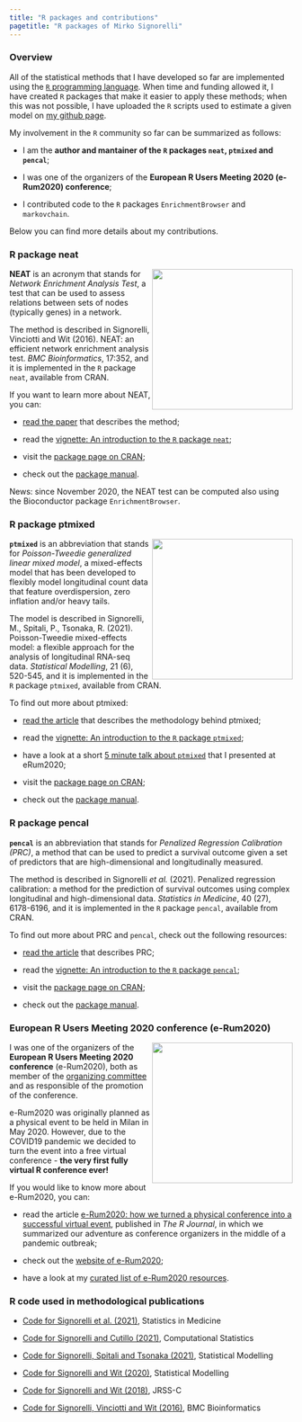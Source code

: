 ---
title: "R packages and contributions"
pagetitle: "R packages of Mirko Signorelli"
---

### Overview

All of the statistical methods that I have developed so far are implemented using the [`R` programming language](https://www.r-project.org/). When time and funding allowed it, I have created `R` packages that make it easier to apply these methods; when this was not possible, I have uploaded the `R` scripts used to estimate a given model on [my github page](https://github.com/mirkosignorelli).

My involvement in the `R` community so far can be summarized as follows:

* I am the **author and mantainer of the `R` packages `neat`, `ptmixed` and `pencal`**;

* I was one of the organizers of the **European R Users Meeting 2020 (e-Rum2020) conference**;

* I contributed code to the `R` packages `EnrichmentBrowser` and `markovchain`.

Below you can find more details about my contributions.

### R package neat

<img src="https://user-images.githubusercontent.com/20061736/81393545-d662c680-9120-11ea-9963-a737f963bd8d.png" align="right" alt="" width="250" />

**NEAT** is an acronym that stands for *Network Enrichment Analysis Test*, a test that can be used to assess relations between sets of nodes (typically genes) in a network.

The method is described in Signorelli, Vinciotti and Wit (2016). NEAT: an efficient network enrichment analysis test. *BMC Bioinformatics*, 17:352, and it is implemented in the `R` package `neat`, available from CRAN.

If you want to learn more about NEAT, you can:

* [read the paper](https://bmcbioinformatics.biomedcentral.com/articles/10.1186/s12859-016-1203-6) that describes the method;

* read the [vignette: An introduction to the `R` package `neat`](https://cran.r-project.org/web/packages/neat/vignettes/neat.html);

* visit the [package page on CRAN](https://cran.r-project.org/web/packages/neat/);

* check out the [package manual](https://cran.r-project.org/web/packages/neat/neat.pdf).

News: since November 2020, the NEAT test can be computed also using the Bioconductor package `EnrichmentBrowser`.

### R package ptmixed

<img src="https://user-images.githubusercontent.com/20061736/84284787-f3821f00-ab3c-11ea-85a7-220982ce518c.png" align="right" alt="" width="250" />

**`ptmixed`** is an abbreviation that stands for *Poisson-Tweedie generalized linear mixed model*, a mixed-effects model that has been developed to flexibly model longitudinal count data that feature overdispersion, zero inflation and/or heavy tails. 

The model is described in Signorelli, M., Spitali, P., Tsonaka, R. (2021). Poisson-Tweedie mixed-effects model: a flexible approach for the analysis of longitudinal RNA-seq data. *Statistical Modelling*, 21 (6), 520-545, and it is implemented in the `R` package `ptmixed`, available from CRAN.

To find out more about ptmixed:

* [read the article](https://journals.sagepub.com/doi/10.1177/1471082X20936017) that describes the methodology behind ptmixed;

* read the [vignette: An introduction to the `R` package `ptmixed`](https://cran.r-project.org/web/packages/ptmixed/vignettes/Overview_functionalities_ptmixed.html);

* have a look at a short [5 minute talk about `ptmixed`](https://www.youtube.com/watch?v=79lUgThZ4HE&t=738s) that I presented at eRum2020;

* visit the [package page on CRAN](https://cran.r-project.org/web/packages/ptmixed);

* check out the [package manual](https://cran.r-project.org/web/packages/ptmixed/ptmixed.pdf).

### R package pencal

**`pencal`** is an abbreviation that stands for *Penalized Regression Calibration (PRC)*, a method that can be used to predict a survival outcome given a set of predictors that are high-dimensional and longitudinally measured.

The method is described in Signorelli *et al.* (2021). Penalized regression calibration: a method for the prediction of survival outcomes using complex longitudinal and high-dimensional data. *Statistics in Medicine*, 40 (27), 6178-6196, and it is implemented in the `R` package `pencal`, available from CRAN.

To find out more about PRC and `pencal`, check out the following resources:

* [read the article](https://doi.org/10.1002/sim.9178) that describes PRC;

* read the [vignette: An introduction to the `R` package `pencal`](https://cran.r-project.org/web/packages/pencal/vignettes/pencal-vignette.html);

* visit the [package page on CRAN](https://cran.r-project.org/web/packages/pencal);

* check out the [package manual](https://cran.r-project.org/web/packages/pencal/pencal.pdf).

### European R Users Meeting 2020 conference (e-Rum2020)

<img src="https://user-images.githubusercontent.com/20061736/84913063-626df380-b0ba-11ea-8781-dbff9962e2c0.png" align="right" alt="" width="250" />

I was one of the organizers of the **European R Users Meeting 2020 conference** (e-Rum2020), both as member of the [organizing committee](https://2020.erum.io/about/organizers) and as responsible of the promotion of the conference. 

e-Rum2020 was originally planned as a physical event to be held in Milan in May 2020. However, due to the COVID19 pandemic we decided to turn the event into a free virtual conference - **the very first fully virtual R conference ever!**

If you would like to know more about e-Rum2020, you can:

* read the article [e-Rum2020: how we turned a physical conference into a successful virtual event](https://journal.r-project.org/archive/2020-2/erum.pdf), published in *The R Journal*, in which we summarized our adventure as conference organizers in the middle of a pandemic outbreak;

* check out the [website of e-Rum2020](https://2020.erum.io/);

* have a look at my [curated list of e-Rum2020 resources](https://github.com/mirkosignorelli/erum2020).

### R code used in methodological publications

* [Code for Signorelli et al. (2021)](https://github.com/mirkosignorelli/pencal), Statistics in Medicine

* [Code for Signorelli and Cutillo (2021)](https://github.com/mirkosignorelli/csv), Computational Statistics

* [Code for Signorelli, Spitali and Tsonaka (2021)](https://github.com/mirkosignorelli/ptmixed), Statistical Modelling

* [Code for Signorelli and Wit (2020)](https://github.com/mirkosignorelli/clustering-populations-of-networks), Statistical Modelling

* [Code for Signorelli and Wit (2018)](https://github.com/mirkosignorelli/penalized-blockmodels), JRSS-C

* [Code for Signorelli, Vinciotti and Wit (2016)](https://github.com/mirkosignorelli/neat), BMC Bioinformatics
